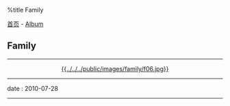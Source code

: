 %title Family

[[../../index|首页]] - [[../index|Album]]
==Family==
----
<center>[[../me/pic01|{{../../../public/images/family/f06.jpg}}]]</center>
----
<red>date</red> : 2010-07-28
----
